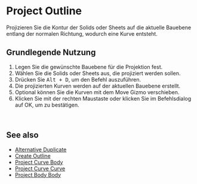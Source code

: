 
# Project Outline

<Reference shortcut="Alt + D" command="Alternative Duplicate" button="" />

Projizieren Sie die Kontur der Solids oder Sheets auf die aktuelle Bauebene entlang der normalen Richtung, wodurch eine Kurve entsteht.

## Grundlegende Nutzung

1. Legen Sie die gewünschte Bauebene für die Projektion fest.
2. Wählen Sie die Solids oder Sheets aus, die projiziert werden sollen.
3. Drücken Sie <kbd>Alt + D</kbd>, um den Befehl auszuführen.
4. Die projizierten Kurven werden auf der aktuellen Bauebene erstellt.
5. Optional können Sie die Kurven mit dem Move Gizmo verschieben.
6. Klicken Sie mit der rechten Maustaste oder klicken Sie im Befehlsdialog auf OK, um zu bestätigen.
<br/>
<VideoPlayer fileName="project-outline"/>

## See also
- [Alternative Duplicate](alternative-duplicate)
- [Create Outline](create-outline)
- [Project Curve Body](project-curve-body)
- [Project Curve Curve](project-curve-curve)
- [Project Body Body](project-body-body)
